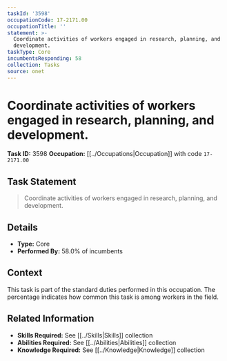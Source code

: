 ```yaml
---
taskId: '3598'
occupationCode: 17-2171.00
occupationTitle: ''
statement: >-
  Coordinate activities of workers engaged in research, planning, and
  development.
taskType: Core
incumbentsResponding: 58
collection: Tasks
source: onet
---
```

# Coordinate activities of workers engaged in research, planning, and development.

**Task ID:** 3598
**Occupation:** [[../Occupations|Occupation]] with code `17-2171.00`

## Task Statement

> Coordinate activities of workers engaged in research, planning, and development.

## Details

- **Type:** Core
- **Performed By:** 58.0% of incumbents

## Context

This task is part of the standard duties performed in this occupation. The percentage indicates how common this task is among workers in the field.

## Related Information

- **Skills Required:** See [[../Skills|Skills]] collection
- **Abilities Required:** See [[../Abilities|Abilities]] collection
- **Knowledge Required:** See [[../Knowledge|Knowledge]] collection
